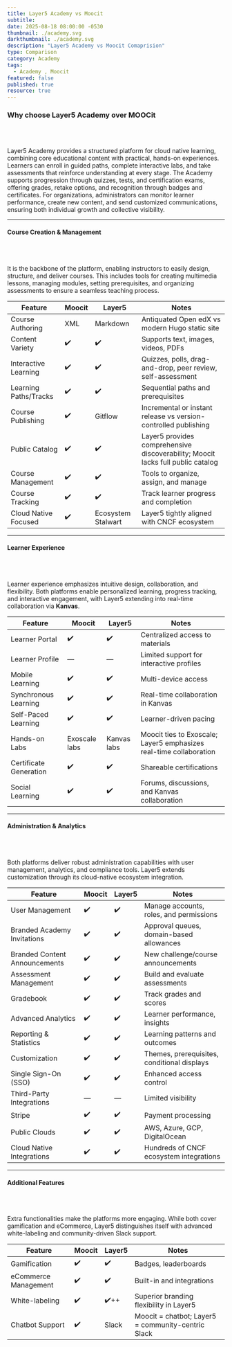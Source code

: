 ```yaml
---
title: Layer5 Academy vs Moocit
subtitle:
date: 2025-08-18 08:00:00 -0530
thumbnail: ./academy.svg
darkthumbnail: ./academy.svg
description: "Layer5 Academy vs Moocit Comaprision"
type: Comparison
category: Academy
tags:
  - Academy , Moocit
featured: false
published: true
resource: true
---
```


<h3> Why choose Layer5 Academy over MOOCit </h3>
<br></br>
<p>
Layer5 Academy provides a structured platform for cloud native learning, combining core educational content with practical, hands-on experiences. Learners can enroll in guided paths, complete interactive labs, and take assessments that reinforce understanding at every stage.
The Academy supports progression through quizzes, tests, and certification exams, offering grades, retake options, and recognition through badges and certificates. For organizations, administrators can monitor learner performance, create new content, and send customized communications, ensuring both individual growth and collective visibility.
</p>

---
<h4>Course Creation & Management</h4>
<br></br>

<p>It is the backbone of the platform, enabling instructors to easily design, structure, and deliver courses. This includes tools for creating multimedia lessons, managing modules, setting prerequisites, and organizing assessments to ensure a seamless teaching process.</p>


| Feature | Moocit | Layer5 | Notes |
|---------|--------|--------|-------|
| Course Authoring | XML | Markdown | Antiquated Open edX vs modern Hugo static site |
| Content Variety | ✔️ | ✔️ | Supports text, images, videos, PDFs |
| Interactive Learning | ✔️ | ✔️ | Quizzes, polls, drag-and-drop, peer review, self-assessment |
| Learning Paths/Tracks | ✔️ | ✔️ | Sequential paths and prerequisites |
| Course Publishing | ✔️ | Gitflow | Incremental or instant release vs version-controlled publishing |
| Public Catalog | ✔️ | ✔️ | Layer5 provides comprehensive discoverability; Moocit lacks full public catalog |
| Course Management | ✔️ | ✔️ | Tools to organize, assign, and manage |
| Course Tracking | ✔️ | ✔️ | Track learner progress and completion |
| Cloud Native Focused | ✔️ | Ecosystem Stalwart | Layer5 tightly aligned with CNCF ecosystem |

---

<h4>Learner Experience</h4>
<br></br>

<p>Learner experience emphasizes intuitive design, collaboration, and flexibility. Both platforms enable personalized learning, progress tracking, and interactive engagement, with Layer5 extending into real-time collaboration via <b>Kanvas</b>.</p>

| Feature | Moocit | Layer5 | Notes |
|---------|--------|--------|-------|
| Learner Portal | ✔️ | ✔️ | Centralized access to materials |
| Learner Profile | — | — | Limited support for interactive profiles |
| Mobile Learning | ✔️ | ✔️ | Multi-device access |
| Synchronous Learning | ✔️ | ✔️ | Real-time collaboration in Kanvas |
| Self-Paced Learning | ✔️ | ✔️ | Learner-driven pacing |
| Hands-on Labs | Exoscale labs | Kanvas labs | Moocit ties to Exoscale; Layer5 emphasizes real-time collaboration |
| Certificate Generation | ✔️ | ✔️ | Shareable certifications |
| Social Learning | ✔️ | ✔️ | Forums, discussions, and Kanvas collaboration |

---

<h4>Administration & Analytics</h4>
<br></br>

<p>Both platforms deliver robust administration capabilities with user management, analytics, and compliance tools. Layer5 extends customization through its cloud-native ecosystem integration.</p>

| Feature | Moocit | Layer5 | Notes |
|---------|--------|--------|-------|
| User Management | ✔️ | ✔️ | Manage accounts, roles, and permissions |
| Branded Academy Invitations | ✔️ | ✔️ | Approval queues, domain-based allowances |
| Branded Content Announcements | ✔️ | ✔️ | New challenge/course announcements |
| Assessment Management | ✔️ | ✔️ | Build and evaluate assessments |
| Gradebook | ✔️ | ✔️ | Track grades and scores |
| Advanced Analytics | ✔️ | ✔️ | Learner performance, insights |
| Reporting & Statistics | ✔️ | ✔️ | Learning patterns and outcomes |
| Customization | ✔️ | ✔️ | Themes, prerequisites, conditional displays |
| Single Sign-On (SSO) | ✔️ | ✔️ | Enhanced access control |
| Third-Party Integrations | — | — | Limited visibility |
| Stripe | ✔️ | ✔️ | Payment processing |
| Public Clouds | ✔️ | ✔️ | AWS, Azure, GCP, DigitalOcean |
| Cloud Native Integrations | ✔️ | ✔️ | Hundreds of CNCF ecosystem integrations |

---

<h4>Additional Features</h4>
<br></br>

<p>Extra functionalities make the platforms more engaging. While both cover gamification and eCommerce, Layer5 distinguishes itself with advanced white-labeling and community-driven Slack support.</p>

| Feature | Moocit | Layer5 | Notes |
|---------|--------|--------|-------|
| Gamification | ✔️ | ✔️ | Badges, leaderboards |
| eCommerce Management | ✔️ | ✔️ | Built-in and integrations |
| White-labeling | ✔️ | ✔️++ | Superior branding flexibility in Layer5 |
| Chatbot Support | ✔️ | Slack | Moocit = chatbot; Layer5 = community-centric Slack |
